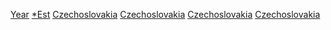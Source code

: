 [[Category:捷克斯洛伐克建立|Year]]
[[Category:各年捷克斯洛伐克|*Est]]
[[Category:各年捷克建立|Czechoslovakia]]
[[Category:各年斯洛伐克建立|Czechoslovakia]]
[[Category:各国各年建立|Czechoslovakia]]
[[Category:各年歐洲建立|Czechoslovakia]]